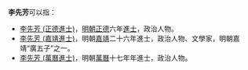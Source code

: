 '''李先芳'''可以指：
* [[李先芳_(正德進士)|李先芳 (正德進士)]]，[[明朝|明朝]][[正德_(明朝)|正德]]六年[[進士|進士]]，政治人物。
* [[李先芳_(嘉靖進士)|李先芳 (嘉靖進士)]]，明朝[[嘉靖|嘉靖]]二十六年進士，政治人物、文學家，明朝嘉靖“廣五子”之一。
* [[李先芳_(萬曆進士)|李先芳 (萬曆進士)]]，明朝[[萬曆|萬曆]]十七年年進士，政治人物。
{{disambig|Cat=三字李姓人名消歧义}}